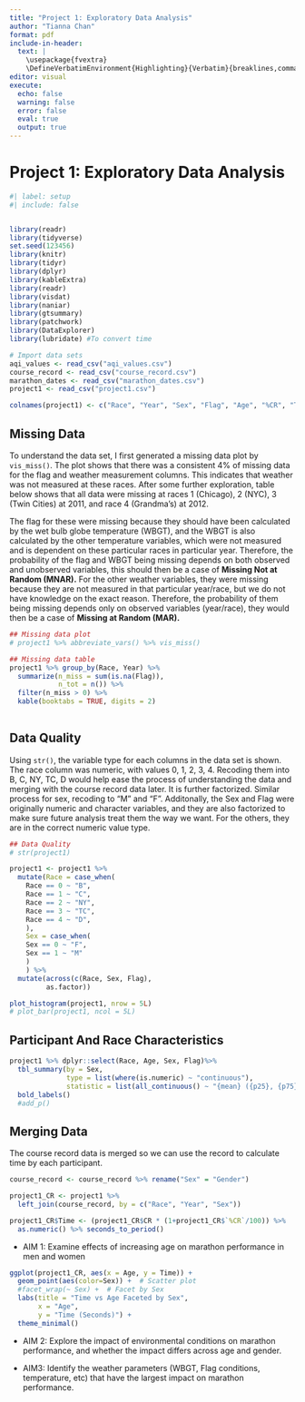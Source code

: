 ```yaml
---
title: "Project 1: Exploratory Data Analysis"
author: "Tianna Chan"
format: pdf
include-in-header: 
  text: |
    \usepackage{fvextra}
    \DefineVerbatimEnvironment{Highlighting}{Verbatim}{breaklines,commandchars=\\\{\}}
editor: visual
execute:
  echo: false
  warning: false
  error: false
  eval: true
  output: true
---
```


# Project 1: Exploratory Data Analysis

```r
#| label: setup
#| include: false


library(readr)
library(tidyverse)
set.seed(123456)
library(knitr)
library(tidyr)   
library(dplyr)    
library(kableExtra)
library(readr)
library(visdat)
library(naniar)
library(gtsummary)
library(patchwork)
library(DataExplorer)
library(lubridate) #To convert time
```

```r
# Import data sets
aqi_values <- read_csv("aqi_values.csv")
course_record <- read_csv("course_record.csv")
marathon_dates <- read_csv("marathon_dates.csv")
project1 <- read_csv("project1.csv")

colnames(project1) <- c("Race", "Year", "Sex", "Flag", "Age", "%CR", "Td", "Tw", "%rh", "Tg", "SR", "DP", "Wind", "WBGT")
```

## Missing Data

To understand the data set, I first generated a missing data plot by `vis_miss()`. The plot shows that there was a consistent 4% of missing data for the flag and weather measurement columns. This indicates that weather was not measured at these races. After some further exploration, table below shows that all data were missing at races 1 (Chicago), 2 (NYC), 3 (Twin Cities) at 2011, and race 4 (Grandma’s) at 2012.

The flag for these were missing because they should have been calculated by the wet bulb globe temperature (WBGT), and the WBGT is also calculated by the other temperature variables, which were not measured and is dependent on these particular races in particular year. Therefore, the probability of the flag and WBGT being missing depends on both observed and unobserved variables, this should then be a case of **Missing Not at Random (MNAR).** For the other weather variables, they were missing because they are not measured in that particular year/race, but we do not have knowledge on the exact reason. Therefore, the probability of them being missing depends only on observed variables (year/race), they would then be a case of **Missing at Random (MAR).**

```r
## Missing data plot
# project1 %>% abbreviate_vars() %>% vis_miss()

## Missing data table
project1 %>% group_by(Race, Year) %>%
  summarize(n_miss = sum(is.na(Flag)),
            n_tot = n()) %>%
  filter(n_miss > 0) %>%
  kable(booktabs = TRUE, digits = 2)
  
```

## Data Quality

Using `str()`, the variable type for each columns in the data set is shown. The race column was numeric, with values 0, 1, 2, 3, 4. Recoding them into B, C, NY, TC, D would help ease the process of understanding the data and merging with the course record data later. It is further factorized. Similar process for sex, recoding to "M" and "F". Additonally, the Sex and Flag were originally numeric and character variables, and they are also factorized to make sure future analysis treat them the way we want. For the others, they are in the correct numeric value type.

```r
## Data Quality
# str(project1)

project1 <- project1 %>% 
  mutate(Race = case_when(
    Race == 0 ~ "B",
    Race == 1 ~ "C",
    Race == 2 ~ "NY",
    Race == 3 ~ "TC",
    Race == 4 ~ "D",
    ),
    Sex = case_when(
    Sex == 0 ~ "F",
    Sex == 1 ~ "M"
    )
    ) %>%
  mutate(across(c(Race, Sex, Flag), 
         as.factor))
```

```r
plot_histogram(project1, nrow = 5L)
# plot_bar(project1, ncol = 5L)
```

## Participant And Race Characteristics

```r
project1 %>% dplyr::select(Race, Age, Sex, Flag)%>%
  tbl_summary(by = Sex, 
              type = list(where(is.numeric) ~ "continuous"),
              statistic = list(all_continuous() ~ "{mean} ({p25}, {p75})")) %>% 
  bold_labels()
  #add_p()
```

## Merging Data

The course record data is merged so we can use the record to calculate time by each participant.

```r
course_record <- course_record %>% rename("Sex" = "Gender")

project1_CR <- project1 %>% 
  left_join(course_record, by = c("Race", "Year", "Sex"))

project1_CR$Time <- (project1_CR$CR * (1+project1_CR$`%CR`/100)) %>% 
  as.numeric() %>% seconds_to_period()
```

-   AIM 1: Examine effects of increasing age on marathon performance in men and women

```r
ggplot(project1_CR, aes(x = Age, y = Time)) +
  geom_point(aes(color=Sex)) +  # Scatter plot
  #facet_wrap(~ Sex) +  # Facet by Sex
  labs(title = "Time vs Age Faceted by Sex",
       x = "Age",
       y = "Time (Seconds)") +
  theme_minimal()
```

-   AIM 2: Explore the impact of environmental conditions on marathon performance, and whether the impact differs across age and gender.

-   AIM3: Identify the weather parameters (WBGT, Flag conditions, temperature, etc) that have the largest impact on marathon performance.
